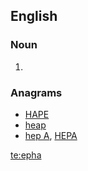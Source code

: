 ==English==

===Noun===
{{en-noun}}

# {{context|biblical|lang=en}} {{alternative spelling of|ephah|lang=en}}

===Anagrams===
* [[HAPE#English|HAPE]]
* [[heap#English|heap]]
* [[hep A#English|hep A]], [[HEPA#English|HEPA]]

[[te:epha]]